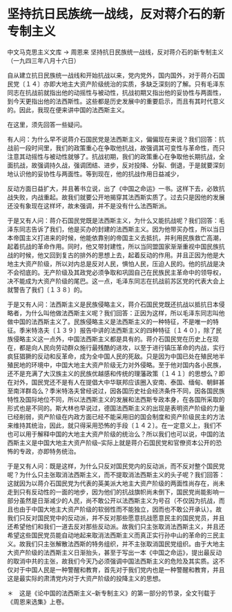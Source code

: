 # 坚持抗日民族统一战线，反对蒋介石的新专制主义

中文马克思主义文库 -> 周恩来
坚持抗日民族统一战线，反对蒋介石的新专制主义
（一九四三年八月十六日）

自从建立抗日民族统一战线和开始抗战以来，党内党外，国内国外，对于蒋介石国民党〔１４〕亦即大地主大资产阶级统治的实质，多缺乏深刻的了解。只有毛泽东同志在抗战前就指出他的动摇性与被动性，抗战初期又指出他的妥协性与两面性，到今天更指出他的法西斯性。这些都是历史发展中的重要启示，而且有其时代意义的。因此，我现在便来讲中国的法西斯主义。
 

在这里，须先回答一些疑问。

有人问：为什么早不说蒋介石国民党是法西斯主义，偏偏现在来说？我们回答：抗战前一段时间里，我们的政策重心在争取他抗战，故强调其可变性与革命性，而只注意其动摇性与被动性就够了。抗战初期，我们的政策重心在争取他长期抗战，全面抗战，故强调持久战，强调团结、进步，反对投降、分裂、倒退，于是就要深刻地认识他的妥协性与两面性。等到现在，他的抗战作用日益减少，

反动方面日益扩大，并且著书立说，出了《中国之命运》一书。这样下去，必致抗战失败，内战重起。故我们就要公开地揭穿其法西斯实质了。过去只是因他的发展还没有象现在这样坏，故未强调，并不是没有什么法西斯派。

于是又有人问：蒋介石国民党既是法西斯主义，为什么又能抗战呢？我们回答：毛泽东同志告诉了我们，他是买办的封建的法西斯主义。因为他带买办性，所以当日本帝国主义打进来的时候，他能依靠别的帝国主义去抵抗，并利用民族救亡高潮，起着抗战的革命作用。同时，他又带封建性，所以当同盟国家渐渐重视中国民族抗战的时候，他又回到复古的排外的思想上去，起着反动的作用。并且正因为他是大地主大资产阶级，所以对内总是反对人民，惧怕人民，压迫人民的。他的抗战是决不会彻底的。无产阶级及其政党必须争取和巩固自己在民族民主革命中的领导权，决不能成为大资产阶级的尾巴。这一点，毛泽东同志在抗战前苏区党的代表大会上就警告了我们〔１３８〕的。

于是又有人问：法西斯主义是民族侵略主义，蒋介石国民党既还抗战以抵抗日本侵略者，为什么叫他做法西斯主义呢？我们回答：正因为这样，所以毛泽东同志叫他做中国的法西斯主义了。民族侵略主义是法西斯主义的一种特征，不是唯一的特征。季米特洛夫〔１３９〕报告中讲的法西斯主义的四种特征〔１４０〕，除了民族侵略主义这一点外，中国法西斯主义都是具有的。蒋介石国民党在历史上在现在，都是向人民向劳动群众施行最残酷的进攻，以至于进行镇压革命的内战，实行疯狂猖獗的反动和反革命，成为全中国人民的死敌。只是因为中国已处在殖民地半殖民地的环境中，中国大地主大资产阶级无力对外侵略。至于他对国内各小民族，还不是充满了大汉族主义的民族优越感和传统的理藩政策〔１４１〕的思想么？即在对外，国民党还不是有人在提倡大中华联邦应该圈入安南、泰国、缅甸、朝鲜甚至南洋群岛么？季米特洛夫曾经说过，因各国历史社会经济条件不同，因各国民族特性及国际地位不同，所以法西斯主义的发展和法西斯专政本身，在各国所采取的形式也是不同的。斯大林也早说过，德国法西斯主义的出现是表明资产阶级的力量已经削弱，资产阶级在内政方面已经不能采用旧的国会制度和资产阶级民主的方法来维持其统治，因此，就只得采用恐怖的手段〔１４２〕。在一定意义上，我们不也可以用于解释中国的大地主大资产阶级的统治么？所以我们也可以说，中国的法西斯主义是中国大地主大资产阶级--实际上就是蒋介石国民党和官僚资本公开的恐怖的专政，亦即特务统治。

于是又有人问：既是这样，为什么只反对国民党内的反动派，而不反对整个国民党呢？为什么只主张取消法西斯主义，而不提取消法西斯主义的头子呢？我们回答：这就因为以蒋介石国民党为代表的英美派大地主大资产阶级的两面性尚存在，尚未走到只有反动性的一面的地步，因为他们的抗战旗帜尚未倒下，国民党尚能影响一部分虽然是日渐减少的人民，尚不敢公开以法西斯主义为号召（不仅因为抗战，而且也由于中国大地主大资产阶级的软弱性而不能独立，因而也不敢公开承认）。故我们只反对国民党中的反动派，并不反对那些愿意抗战愿意民主的国民党员，并且还希望他们和我们一道去反对那些反动派。故我们只主张取消法西斯主义，并且还希望这些国民党员能自动地起来取消法西斯主义而真正实行孙中山的革命的三民主义。故我们只主张解散法西斯的特务组织，并不主张取消国民党组织。由于大地主大资产阶级的法西斯主义日渐抬头，甚至于写出一本《中国之命运》，提出最反动的取消中共的主张，故我们今天乃必须强调中国法西斯主义的危险及其实质。这不仅对于中国人民是一种警醒和教育，首先对于我们党内也是一种警醒和教育，并且这是最实际的肃清党内对于大资产阶级的投降主义的思想。

＊　这是《论中国的法西斯主义--新专制主义》的第一部分的节录，全文刊载于《周恩来选集》上卷。

